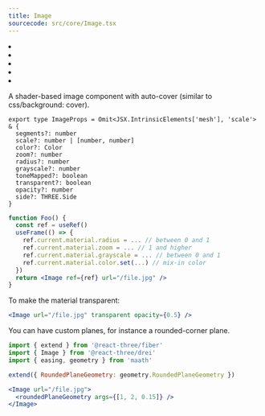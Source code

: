 ```yaml
---
title: Image
sourcecode: src/core/Image.tsx
---
```


<Grid cols={4}>
  <li>
    <Codesandbox id="9s2wd9" />
  </li>
  <li>
    <Codesandbox id="l4klb" />
  </li>
  <li>
    <Codesandbox id="gsm1y" />
  </li>
  <li>
    <Codesandbox id="x8gvs" />
  </li>
  <li>
    <Codesandbox id="yjhzv" />
  </li>
</Grid>

A shader-based image component with auto-cover (similar to css/background: cover).

```tsx
export type ImageProps = Omit<JSX.IntrinsicElements['mesh'], 'scale'> & {
  segments?: number
  scale?: number | [number, number]
  color?: Color
  zoom?: number
  radius?: number
  grayscale?: number
  toneMapped?: boolean
  transparent?: boolean
  opacity?: number
  side?: THREE.Side
}
```

```jsx
function Foo() {
  const ref = useRef()
  useFrame(() => {
    ref.current.material.radius = ... // between 0 and 1
    ref.current.material.zoom = ... // 1 and higher
    ref.current.material.grayscale = ... // between 0 and 1
    ref.current.material.color.set(...) // mix-in color
  })
  return <Image ref={ref} url="/file.jpg" />
}
```

To make the material transparent:

```jsx
<Image url="/file.jpg" transparent opacity={0.5} />
```

You can have custom planes, for instance a rounded-corner plane.

```jsx
import { extend } from '@react-three/fiber'
import { Image } from '@react-three/drei'
import { easing, geometry } from 'maath'

extend({ RoundedPlaneGeometry: geometry.RoundedPlaneGeometry })

<Image url="/file.jpg">
  <roundedPlaneGeometry args={[1, 2, 0.15]} />
</Image>
```
